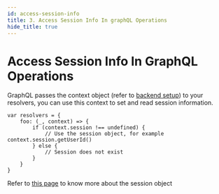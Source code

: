 ```yaml
---
id: access-session-info
title: 3. Access Session Info In graphQL Operations
hide_title: true
---
```


<!-- COPY DOCS -->
<!-- ./session/graphql-integration/access-session-info.mdx -->

# Access Session Info In GraphQL Operations

GraphQL passes the context object (refer to [backend setup](./backend-setup#d-add-a-graphql-endpoint-with-optional-session-verification)) to your resolvers, you can use this context to set and read session information.

```tsx
var resolvers = {
    foo: (_, context) => {
        if (context.session !== undefined) {
            // Use the session object, for example context.session.getUserId()
        } else {
            // Session does not exist
        }
    }
}
```

Refer to [this page](../common-customizations/sessions/session-verification-in-api/verify-session#the-session-object) to know more about the session object
